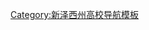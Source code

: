 {{Navbox
| name      = 新澤西州的學院和大學
| title     = 新澤西州的學院和大學
| state     = {{{state|autocollapse}}}
| listclass = hlist

| group1 = 公立研究型大學
| list1  =
* [[羅格斯大學]]
** [[羅格斯大學新布朗斯維克分校|布朗斯維克分校]]
** [[羅格斯大學新布紐華克分校|紐華克分校]]
** [[羅格斯大學新卡姆登分校|卡姆登分校]]
** [[羅格斯大學生物醫學和健康科學中心|生物醫學和健康科學中心]]
* [[蒙特克萊爾州立大學]]
* [[新澤西理工學院]]
* [[羅文大學]]

| group2 = 州立
| list2  =
* [[新澤西學院]]
* [[肯恩大學]]
* [[新澤西城市大學]]
* [[拉馬波學院]]
* [[斯托克頓大學]]
* [[托馬斯愛迪生州立大學]]
* [[威廉帕特森大學]]

| group3 = 私立四年制學院
| list3  =
* [[布魯姆菲爾德學院]]
* [[考德威爾學院]]
* [[新澤西世紀學院]]
* [[聖伊麗莎白學院]]
* [[德魯大學]]
* [[費爾里·狄金生大學]]
* [[佛里森學院]]
* [[喬治亞州法庭大學]]
* [[蒙莫斯大學]]
* [[普林斯頓大學]]
* [[萊德大學]]
* [[聖彼得大學]]
* [[薛頓賀爾大學]]
* [[史蒂文斯理工學院]]
| below =
[[:分類:美國各州之大學及學院導航模板]]

}}<noinclude>
{{collapsible option}}
[[Category:新泽西州高校导航模板‎]]
</noinclude>